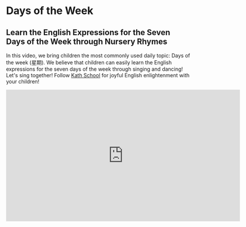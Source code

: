 # Days of the Week

## Learn the English Expressions for the Seven Days of the Week through Nursery Rhymes

In this video, we bring children the most commonly used daily topic: Days of the week (星期).
We believe that children can easily learn the English expressions for the seven days of the week through singing and dancing!
Let's sing together!
Follow [Kath School](https://space.bilibili.com/20797715) for joyful English enlightenment with your children!

<iframe
  src="https://player.bilibili.com/player.html?bvid=BV1kX4y1s7rA&cid=1&page=1"
  scrolling="no"
  border="0"
  frameborder="no"
  framespacing="0"
  allowfullscreen="true"
  width="640"
  height="360"
></iframe>
